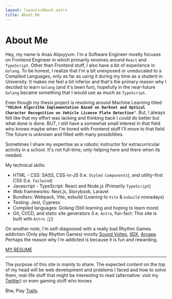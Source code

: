 ```yaml
---
layout: layouts/About.astro
title: About Me
---
```


# About Me

Hey, my name is Anas Alqoyyum. I'm a Software Engineer mostly focuses on Frontend Engineer in which primarily revolves around `React` and `TypeScript`. Other than
Frontend stuff, I also have a bit of experience in `Golang`. To be honest, I realize that I'm a bit unexposed or uneducated to a Compiled Languages, only as far as
using it during my time as a student in University. It makes me feel a bit inferior and that's the primary reason why I decided to learn `Golang`
(and it's been fun), hopefully in the near-future `Golang` became something that I would use as much as `TypeScript`.

Even though my thesis project is revolving around Machine Learning titled **`"YOLOv4 Algorithm Implementation Based on Darknet and Optical Character Recognition on Vehicle License Plate Detection"`**. But, I always felt like that my effort was lacking and thinking back I could do better but what done is done. BUT, I still have a
somewhat small interest in that field who knows maybe when I'm bored with Frontend stuff I'll move to that field. The future is unknown and filled with many possibilities.

Sometimes I share my expertise as a robotic instructor for extracurricular activity in a school. It's not full-time, only helping here and there when its needed.

My technical skills:

- HTML - CSS: SASS, CSS-in-JS (I.e. `Styled Components`), and utility-first CSS (I.e. `Tailwind`)
- Javascript - TypeScript: React and Node.js (Primarily `TypeScript`)
- Web frameworks: Next.js, Storybook, Laravel
- Bundlers: Webpack, Vite, esbuild (Leaning to `Vite` & `esbuild` nowadays)
- Testing: Jest, Cypress
- Compiled languages: Golang (Still learning and hoping to learn more)
- Git, CI/CD, and static site generators (I.e. `Astro`, fun-fact: This site is built with `Astro 🧑‍🚀`)

On another note, I'm self-diagnosed with a really bad Rhythm Games addiction (Only play Rhythm Games) mostly <a href="https://p.eagate.573.jp/game/eacsdvx/vi/index.html">Sound Voltex</a>,
<a href="https://p.eagate.573.jp/game/eac2dx/infinitas/">IIDX</a>, <a href="https://arcaea.lowiro.com/">Arcaea</a>. Perhaps the reason why I'm addicted is because it is fun and rewarding.

<a href="https://darknowns.s-ul.eu/XkAjYbif">MY RESUME</a>

---

The purpose of this site is mainly to share. The expected content on the top of my head will be web development and problems I faced and how to solve them,
real-life stuff that might be interesting to read (alternative: visit my <a href="https://www.twitter.com/sanaalqoyyum/">Twitter</a>) or even gaming stuff who knows

Btw, Play <a href="https://store.steampowered.com/app/1198090/The_Legend_of_Heroes_Trails_of_Cold_Steel_IV/">Trails</a>.
